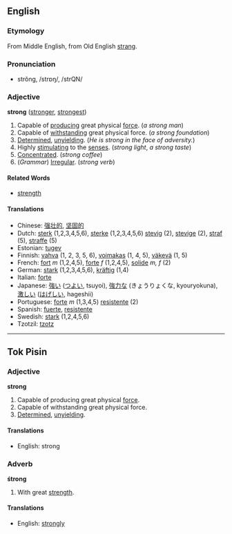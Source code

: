 ==English==
===Etymology===
From Middle English, from Old English [[strang]].
===Pronunciation===
*strŏng, /strɒŋ/, /strQN/

===Adjective===
'''strong''' ([[stronger]], [[strongest]])

#Capable of [[produce|producing]] great physical [[force]]. (''a strong man'')
#Capable of [[withstand]]ing great physical force. (''a strong foundation'')
#[[Determined]], [[unyielding]]. (''He is strong in the face of adversity.'')
#Highly [[stimulate|stimulating]] to the [[sense]]s. (''strong light'', ''a strong taste'')
#[[Concentrate]]d. (''strong coffee'')
#(''Grammar'') [[Irregular]]. (''strong verb'')

====Related Words====
*[[strength]]

====Translations====
*Chinese: [[强壮的]], [[坚固的]]
*Dutch: [[sterk]] (1,2,3,4,5,6), [[sterke]] (1,2,3,4,5,6) [[stevig]] (2), [[stevige]] (2), [[straf]] (5), [[straffe]] (5)
*Estonian: [[tugev]]
*Finnish: [[vahva]] (1, 2, 3, 5, 6), [[voimakas]] (1, 4, 5), [[väkevä]] (1, 5)
*French: [[fort]] ''m'' (1,2,4,5), [[forte]] ''f'' (1,2,4,5), [[solide]] ''m, f'' (2)
*German: [[stark]] (1,2,3,4,5,6), [[kräftig]] (1,4)
*Italian: [[forte]]
*Japanese: [[強い]] ([[つよい]], tsuyoi), [[強力な]] (きょうりょくな, kyouryokuna), [[激しい]] ([[はげしい]], hageshii)
*Portuguese: [[forte]] ''m'' (1,3,4,5) [[resistente]] (2)
*Spanish: [[fuerte]], [[resistente]]
*Swedish: [[stark]] (1,2,4,5,6)
*Tzotzil: [[tzotz]]

----

==Tok Pisin==
===Adjective===
'''strong'''

#Capable of producing great physical [[force]].
#Capable of withstanding great physical force.
#[[Determined]], [[unyielding]].

====Translations====
*English: strong

===Adverb===
'''śtrong'''

#With great [[strength]].

====Translations====
*English: [[strongly]]